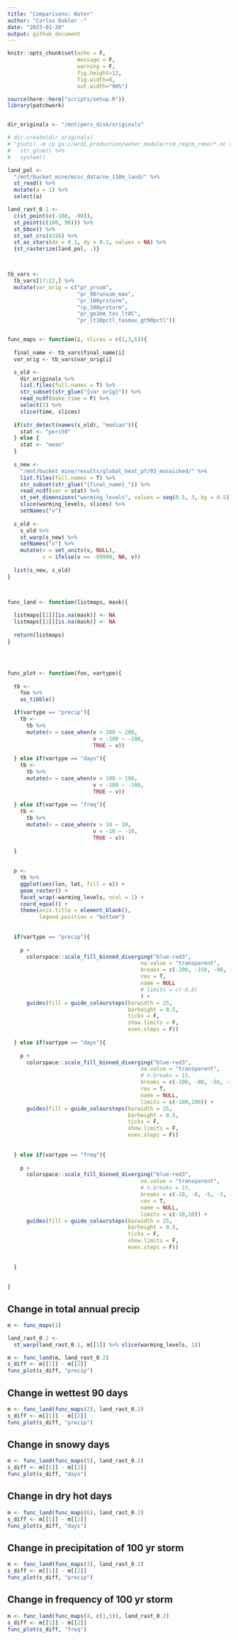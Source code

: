 ```yaml
---
title: "Comparisons: Water"
author: "Carlos Dobler -"
date: "2023-01-20"
output: github_document
---
```


```r
knitr::opts_chunk$set(echo = F,
                      message = F,
                      warning = F,
                      fig.height=12, 
                      fig.width=8, 
                      out.width="90%")

source(here::here("scripts/setup.R"))
library(patchwork)


dir_originals <- "/mnt/pers_disk/originals"

# dir.create(dir_originals)
# "gsutil -m cp gs://wcdi_production/water_module/rcm_regcm_remo/*.nc {dir_originals}/" %>%
#   str_glue() %>%
#   system()

land_pol <- 
  "/mnt/bucket_mine/misc_data/ne_110m_land/" %>% 
  st_read() %>%
  mutate(a = 1) %>% 
  select(a)

land_rast_0.1 <- 
  c(st_point(c(-180, -90)),
  st_point(c(180, 90))) %>%
  st_bbox() %>%
  st_set_crs(4326) %>% 
  st_as_stars(dx = 0.1, dy = 0.1, values = NA) %>% 
  {st_rasterize(land_pol, .)}



tb_vars <-
  tb_vars[17:22,] %>%  
  mutate(var_orig = c("pr_yrsum", 
                      "pr_90runsum_max",
                      "pr_100yrstorm",
                      "rp_100yrstorm",
                      "pr_ge1mm_tas_lt0C",
                      "pr_lt10pctl_tasmax_gt90pctl"))


func_maps <- function(i, slices = c(1,3,6)){
  
  final_name <- tb_vars$final_name[i]
  var_orig <- tb_vars$var_orig[i]

  s_old <- 
    dir_originals %>%
    list.files(full.names = T) %>% 
    str_subset(str_glue("{var_orig}")) %>%
    read_ncdf(make_time = F) %>% 
    select(2) %>% 
    slice(time, slices)
  
  if(str_detect(names(s_old), "median")){
    stat <- "perc50"
  } else {
    stat <- "mean"
  }
  
  s_new <- 
    "/mnt/bucket_mine/results/global_heat_pf/03_mosaicked/" %>% 
    list.files(full.names = T) %>% 
    str_subset(str_glue("{final_name}_")) %>% 
    read_ncdf(var = stat) %>% 
    st_set_dimensions("warming_levels", values = seq(0.5, 3, by = 0.5)) %>% 
    slice(warming_levels, slices) %>% 
    setNames("v")
  
  s_old <- 
    s_old %>% 
    st_warp(s_new) %>% 
    setNames("v") %>%
    mutate(v = set_units(v, NULL),
           v = ifelse(v == -99999, NA, v))
  
  list(s_new, s_old)
}



func_land <- function(listmaps, mask){
  
  listmaps[[1]][is.na(mask)] <- NA
  listmaps[[2]][is.na(mask)] <- NA
  
  return(listmaps)
}




func_plot <- function(foo, vartype){
  
  tb <- 
    foo %>% 
    as_tibble()

  if(vartype == "precip"){
    tb <-
      tb %>% 
      mutate(v = case_when(v > 200 ~ 200,
                           v < -200 ~ -200,
                           TRUE ~ v))
    
  } else if(vartype == "days"){
    tb <- 
      tb %>% 
      mutate(v = case_when(v > 100 ~ 100,
                           v < -100 ~ -100,
                           TRUE ~ v))
    
  } else if(vartype == "freq"){
    tb <- 
      tb %>% 
      mutate(v = case_when(v > 10 ~ 10,
                           v < -10 ~ -10,
                           TRUE ~ v))
    
  }
  
  
  p <- 
    tb %>% 
    ggplot(aes(lon, lat, fill = v)) +
    geom_raster() +
    facet_wrap(~warming_levels, ncol = 1) +
    coord_equal() +
    theme(axis.title = element_blank(),
          legend.position = "bottom")  
  
  
  if(vartype == "precip"){
    
    p + 
      colorspace::scale_fill_binned_diverging("blue-red3",
                                          na.value = "transparent",
                                          breaks = c(-200, -150, -90, -50, -10, 10, 50, 90, 150, 200),
                                          rev = T,
                                          name = NULL
                                          # limits = c(-8,8)
                                          ) +
      guides(fill = guide_coloursteps(barwidth = 25, 
                                      barheight = 0.5, 
                                      ticks = F, 
                                      show.limits = F,
                                      even.steps = F))
    
  } else if(vartype == "days"){
    
    p + 
      colorspace::scale_fill_binned_diverging("blue-red3",
                                          na.value = "transparent",
                                          # n.breaks = 15,
                                          breaks = c(-100, -80, -50, -30, -15, -5, 5, 15, 30, 50, 80, 100),
                                          rev = T,
                                          name = NULL,
                                          limits = c(-100,100)) +
      guides(fill = guide_coloursteps(barwidth = 25, 
                                      barheight = 0.5, 
                                      ticks = F, 
                                      show.limits = F,
                                      even.steps = F))
    
    
  } else if(vartype == "freq"){
    
    p + 
      colorspace::scale_fill_binned_diverging("blue-red3",
                                          na.value = "transparent",
                                          # n.breaks = 15,
                                          breaks = c(-10, -8, -5, -3, -2, 2, 3, 5, 8, 10),
                                          rev = T,
                                          name = NULL,
                                          limits = c(-10,10)) +
      guides(fill = guide_coloursteps(barwidth = 25, 
                                      barheight = 0.5, 
                                      ticks = F, 
                                      show.limits = F,
                                      even.steps = F))
    
    
  }
      
    
}


```


## Change in total annual precip
```r

m <- func_maps(1)

land_rast_0.2 <- 
  st_warp(land_rast_0.1, m[[1]] %>% slice(warming_levels, 1))

m <- func_land(m, land_rast_0.2)
s_diff <- m[[1]] - m[[2]]
func_plot(s_diff, "precip")


```


## Change in wettest 90 days
```r

m <- func_land(func_maps(2), land_rast_0.2)
s_diff <- m[[1]] - m[[2]]
func_plot(s_diff, "precip")

```


## Change in snowy days
```r

m <- func_land(func_maps(5), land_rast_0.2)
s_diff <- m[[1]] - m[[2]]
func_plot(s_diff, "days")

```


## Change in dry hot days
```r

m <- func_land(func_maps(6), land_rast_0.2)
s_diff <- m[[1]] - m[[2]]
func_plot(s_diff, "days")

```


## Change in precipitation of 100 yr storm
```r

m <- func_land(func_maps(3), land_rast_0.2)
s_diff <- m[[1]] - m[[2]]
func_plot(s_diff, "precip")

```


## Change in frequency of 100 yr storm
```r

m <- func_land(func_maps(4, c(1,5)), land_rast_0.2)
s_diff <- m[[1]] - m[[2]]
func_plot(s_diff, "freq")

```


